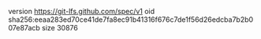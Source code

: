 version https://git-lfs.github.com/spec/v1
oid sha256:eeaa283ed70ce41de7fa8ec91b41316f676c7de1f56d26edcba7b2b007e87acb
size 30876
